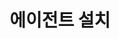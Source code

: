 ---
id: install-agent
title: 에이전트 설치
description: Network 관리 시스템 에이전트 설치를 안내합니다. 
keywords: [ NMS, 에이전트 설치 ]
---
